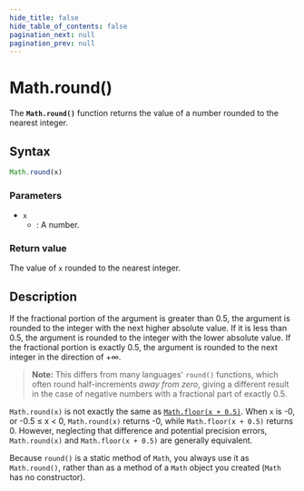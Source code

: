 ```yaml
---
hide_title: false
hide_table_of_contents: false
pagination_next: null
pagination_prev: null
---
```

# Math.round()

The **`Math.round()`** function returns the value of a number rounded to the nearest integer.

## Syntax

```js
Math.round(x)
```

### Parameters

- `x`
  - : A number.

### Return value

The value of `x` rounded to the nearest integer.

## Description

If the fractional portion of the argument is greater than 0.5, the argument is rounded to the integer with the next higher absolute value. If it is less than 0.5, the argument is rounded to the integer with the lower absolute value. If the fractional portion is exactly 0.5, the argument is rounded to the next integer in the direction of +∞.

> **Note:** This differs from many languages' `round()` functions, which often round half-increments _away from zero_, giving a different result in the case of negative numbers with a fractional part of exactly 0.5.

`Math.round(x)` is not exactly the same as [`Math.floor(x + 0.5)`](./floor.mdx). When `x` is -0, or -0.5 ≤ x < 0, `Math.round(x)` returns -0, while `Math.floor(x + 0.5)` returns 0. However, neglecting that difference and potential precision errors, `Math.round(x)` and `Math.floor(x + 0.5)` are generally equivalent.

Because `round()` is a static method of `Math`, you always use it as `Math.round()`, rather than as a method of a `Math` object you created (`Math` has no constructor).
